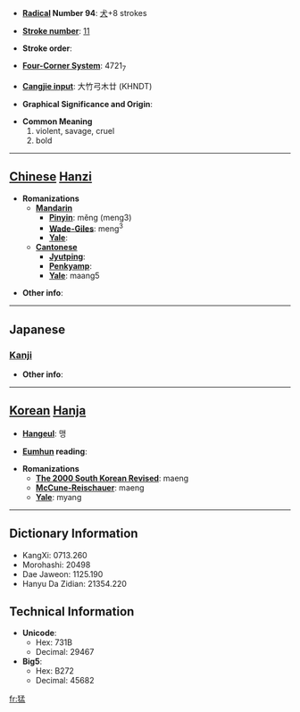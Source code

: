 * '''[[Wiktionary:Chinese radical index| Radical]] Number 94''': [[Wiktionary:Chinese radical index 犬|犬]]+8 strokes

* '''[[Wiktionary:Chinese total strokes index|Stroke number]]''': [[Wiktionary:Chinese total strokes index 11|11]]

* '''Stroke order''': 

* '''[[Wiktionary:Chinese four corner index|Four-Corner System]]''': 4721<sub>7</sub>

* '''[[Wiktionary:Chinese Cangjie index|Cangjie input]]''': 大竹弓木廿 (KHNDT)

* '''Graphical Significance and Origin''': 

* '''Common Meaning'''
*#violent, savage, cruel
*# bold


----

== [[Chinese]] [[Hanzi]] ==

* '''Romanizations'''
** '''[[Mandarin]]'''
*** '''[[Pinyin]]''': měng (meng3)
*** '''[[Wade-Giles]]''': meng<sup>3</sup>
*** '''[[Yale]]''': 
** '''[[Cantonese]]'''
*** '''[[Jyutping]]''':
*** '''[[Penkyamp]]''': 
*** '''[[Yale]]''': maang5

* '''Other info''': 

----

==Japanese==
===[[Kanji]]===
{{kanji|on readings=[[もう]] (mō), [[ぼう]] (bō)
|kun readings=[[たけし]] (takeshi)
}}

* '''Other info''':  

----

== [[Korean]] [[Hanja]] ==

* '''[[Hangeul]]''': 맹

* '''[[Eumhun]] reading''': 

* '''Romanizations'''
** '''[[The 2000 South Korean Revised Romanization|The 2000 South Korean Revised]]''': maeng
** '''[[McCune-Reischauer]]''': maeng
** '''[[Yale]]''': myang

----

== Dictionary Information ==

* KangXi: 0713.260
* Morohashi: 20498
* Dae Jaweon: 1125.190
* Hanyu Da Zidian: 21354.220

== Technical Information ==

* '''Unicode''':
** Hex: 731B
** Decimal: 29467
* '''Big5''':
** Hex: B272
** Decimal: 45682

[[fr:猛]]